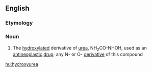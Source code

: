 ==English==

===Etymology===
{{prefix|hydroxy|urea|lang=en}}

===Noun===
{{wikipedia}}
{{en-noun|-|s}}

# {{context|organic compound|lang=en}} The [[hydroxylated]] derivative of [[urea]], NH<sub>2</sub>CO-NHOH, used as an [[antineoplastic]] [[drug]]; any N- or O- [[derivative]] of this compound

[[hu:hydroxyurea]]